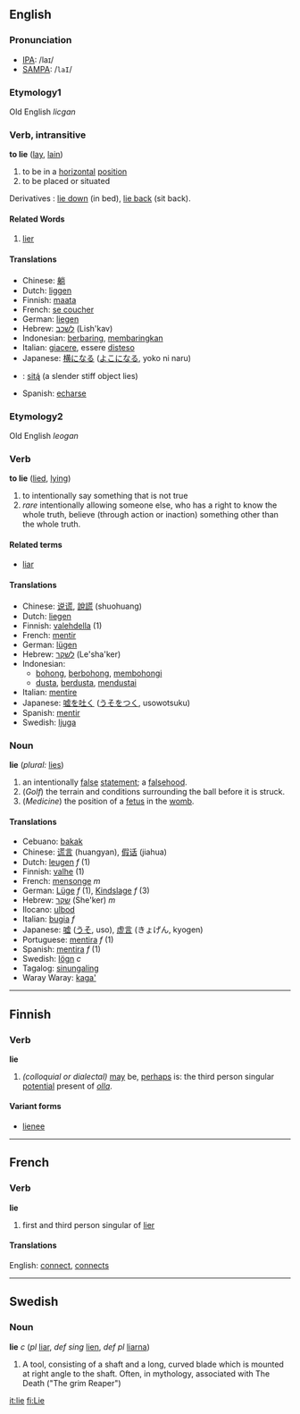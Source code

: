 ==English==
=== Pronunciation ===
*[[w:IPA|IPA]]: /laɪ/
*[[w:SAMPA|SAMPA]]: /<tt>laI</tt>/
===Etymology1===
Old English ''licgan''
=== Verb, intransitive ===

'''to lie''' ([[lay]], [[lain]])

# to be in a [[horizontal]] [[position]]
# to be placed or situated

Derivatives : [[lie down]] (in bed), [[lie back]] (sit back). 

==== Related Words ====

# [[lier]]

==== Translations ====
*Chinese: [[躺]]
*Dutch: [[liggen]]
*Finnish: [[maata]]
*French: [[se coucher]]
*German: [[liegen]]
*Hebrew: [[לשכב]] (Lish'kav)
*Indonesian: [[baring|berbaring]], [[baring|membaringkan]]
*Italian: [[giacere]], essere [[disteso]]
*Japanese: [[横になる]] ([[よこになる]], yoko ni naru)
*{{nv}}: [[sitą́]] (a slender stiff object lies) 
*Spanish: [[echarse]]

===Etymology2===
Old English ''leogan''
=== Verb ===

'''to lie''' ([[lied]], [[lying]])
# to intentionally say something that is not true
# ''rare'' intentionally allowing someone else, who has a right to know the whole truth, believe (through action or inaction) something other than the whole truth.

==== Related terms ====
*[[liar]]

==== Translations ====
*Chinese: [[说谎]], [[說謊]] (shuohuang)
*Dutch: [[liegen]]
*Finnish: [[valehdella]] (1)
*French: [[mentir]]
*German: [[lügen]]
*Hebrew: [[לשקר]] (Le'sha'ker)
*Indonesian: 
** [[bohong]], [[bohong|berbohong]], [[bohong|membohongi]]
** [[dusta]], [[dusta|berdusta]], [[dusta|mendustai]]
*Italian: [[mentire]]
*Japanese: [[嘘を吐く]] ([[うそをつく]], usowotsuku)
*Spanish: [[mentir]]
*Swedish: [[ljuga]]

=== Noun ===
'''lie''' (''plural:'' [[lies]])

# an intentionally [[false]] [[statement]]; a [[falsehood]].
# (''Golf'') the terrain and conditions surrounding the ball before it is struck.
# (''Medicine'') the position of a [[fetus]] in the [[womb]].

==== Translations ====
*Cebuano: [[bakak]]
*Chinese: [[谎言]] (huangyan), [[假话]] (jiahua)
*Dutch: [[leugen]] ''f'' (1)
*Finnish: [[valhe]] (1)
*French: [[mensonge]] ''m''
*German: [[Lüge]] ''f'' (1), [[Kindslage]] ''f'' (3)
*Hebrew: [[שקר]] (She'ker) ''m''
*Ilocano: [[ulbod]]
*Italian: [[bugia]] ''f''
*Japanese: [[嘘]] ([[うそ]], uso), [[虚言]] (きょげん, kyogen)
*Portuguese: [[mentira]] ''f'' (1)
*Spanish: [[mentira]] ''f'' (1)
*Swedish: [[lögn]] ''c''
*Tagalog: [[sinungaling]]
*Waray Waray: [[kaga']]

----

==Finnish==

===Verb===
'''lie'''

# ''(colloquial or dialectal)'' [[may]] be, [[perhaps]] is: the third person singular [[potential]] present of ''[[olla]]''.

====Variant forms====
*[[lienee]]

----

==French==
===Verb===
'''lie'''

# first and third person singular of [[lier]]

====Translations====
English: [[connect]], [[connects]]
-----
==Swedish==
===Noun===
'''lie''' ''c'' (''pl'' [[liar]], ''def sing'' [[lien]], ''def pl'' [[liarna]])

#A tool, consisting of a shaft and a long, curved blade which is mounted at right angle to the shaft. Often, in mythology, associated with The Death ("The grim Reaper")

[[it:lie]]
[[fi:Lie]]